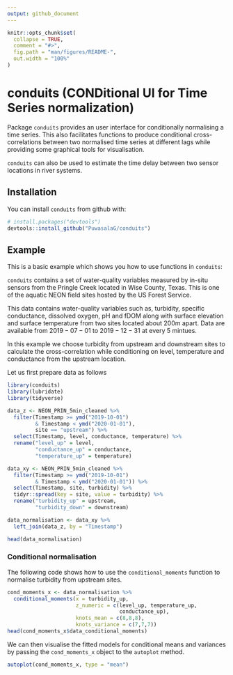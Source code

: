 ```yaml
---
output: github_document
---
```


<!-- README.md is generated from README.Rmd. Please edit that file -->

```r
knitr::opts_chunk$set(
  collapse = TRUE,
  comment = "#>",
  fig.path = "man/figures/README-",
  out.width = "100%"
)
```

# conduits (CONDitional UI for Time Series normalization)

<!-- badges: start -->
<!-- badges: end -->

Package `conduits` provides an user interface for conditionally normalising a time series. This also facilitates functions to produce conditional cross-correlations between two normalised time series at different lags while providing some graphical tools for visualisation. 

`conduits` can also be used to estimate the time delay between two sensor locations in river systems.  

## Installation

You can install `conduits` from github with:

``` r
# install.packages("devtools")
devtools::install_github("PuwasalaG/conduits")
```
## Example

This is a basic example which shows you how to use functions in `conduits`:

`conduits` contains a set of water-quality variables measured by in-situ sensors from the Pringle Creek located in Wise County, Texas. This is one of the aquatic NEON field sites hosted by the US Forest Service. 

This data contains water-quality variables such as, turbidity, specific conductance, dissolved oxygen, pH and fDOM along with surface elevation and surface temperature from two sites located about 200m apart. Data are available from $2019-07-01$ to $2019-12-31$ at every 5 mintues. 

In this example we choose turbidity from upstream and downstream sites to calculate the cross-correlation while conditioning on level, temperature and conductance from the upstream location.  

Let us first prepare data as follows

```r
library(conduits)
library(lubridate)
library(tidyverse)

data_z <- NEON_PRIN_5min_cleaned %>% 
  filter(Timestamp >= ymd("2019-10-01") 
         & Timestamp < ymd("2020-01-01"),
         site == "upstream") %>%
  select(Timestamp, level, conductance, temperature) %>% 
  rename("level_up" = level,
         "conductance_up" = conductance,
         "temperature_up" = temperature)

data_xy <- NEON_PRIN_5min_cleaned %>% 
  filter(Timestamp >= ymd("2019-10-01") 
         & Timestamp < ymd("2020-01-01")) %>% 
  select(Timestamp, site, turbidity) %>% 
  tidyr::spread(key = site, value = turbidity) %>% 
  rename("turbidity_up" = upstream,
         "turbidity_down" = downstream)

data_normalisation <- data_xy %>% 
  left_join(data_z, by = "Timestamp")

head(data_normalisation)
```



### Conditional normalisation

The following code shows how to use the `conditional_moments` function to normalise turbidity from upstream sites.

```r

cond_moments_x <- data_normalisation %>% 
  conditional_moments(x = turbidity_up,
                      z_numeric = c(level_up, temperature_up,
                                    conductance_up),
                      knots_mean = c(8,8,8),
                      knots_variance = c(7,7,7))
head(cond_moments_x$data_conditional_moments)
```

We can then visualise the fitted models for conditional means and variances by passing the `cond_moments_x` object to the `autoplot` method.

```r

autoplot(cond_moments_x, type = "mean")

```





